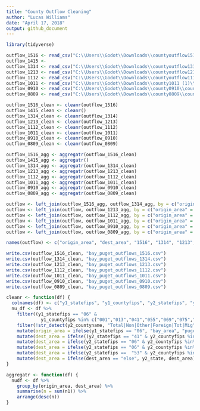```yaml
---
title: "County Outflow Cleaning"
author: "Lucas Williams"
date: "April 17, 2018"
output: github_document
---
```


```r
library(tidyverse)
```

```r
outflow_1516 <- read_csv("C:\\Users\\Godot\\Downloads\\countyoutflow1516.csv")
outflow_1415 <-
outflow_1314 <- read_csv("C:\\Users\\Godot\\Downloads\\countyoutflow1314.csv")
outflow_1213 <- read_csv("C:\\Users\\Godot\\Downloads\\countyoutflow1213.csv")
outflow_1112 <- read_csv("C:\\Users\\Godot\\Downloads\\countyoutflow1112.csv")
outflow_1011 <- read_csv("C:\\Users\\Godot\\Downloads\\county1011 (1)\\countyoutflow1011.csv")
outflow_0910 <- read_csv("C:\\Users\\Godot\\Downloads\\county0910\\countyoutflow0910.csv")
outflow_0809 <- read_csv("C:\\Users\\Godot\\Downloads\\county0809\\countyoutflow0809.csv")
```
```r
outflow_1516_clean <- cleanr(outflow_1516)
outflow_1415_clean <- cleanr()
outflow_1314_clean <- cleanr(outflow_1314)
outflow_1213_clean <- cleanr(outflow_1213)
outflow_1112_clean <- cleanr(outflow_1112)
outflow_1011_clean <- cleanr(outflow_1011)
outflow_0910_clean <- cleanr(outflow_0910)
outflow_0809_clean <- cleanr(outflow_0809)

outflow_1516_agg <- aggregatr(outflow_1516_clean)
outflow_1415_agg <- aggregatr()
outflow_1314_agg <- aggregatr(outflow_1314_clean)
outflow_1213_agg <- aggregatr(outflow_1213_clean)
outflow_1112_agg <- aggregatr(outflow_1112_clean)
outflow_1011_agg <- aggregatr(outflow_1011_clean)
outflow_0910_agg <- aggregatr(outflow_0910_clean)
outflow_0809_agg <- aggregatr(outflow_0809_clean)
```
```r
outflow <- left_join(outflow_1516_agg, outflow_1314_agg, by = c("origin_area" = "origin_area", "dest_area" = "dest_area"))
outflow <- left_join(outflow, outflow_1213_agg, by = c("origin_area" = "origin_area", "dest_area" = "dest_area"))
outflow <- left_join(outflow, outflow_1112_agg, by = c("origin_area" = "origin_area", "dest_area" = "dest_area"))
outflow <- left_join(outflow, outflow_1011_agg, by = c("origin_area" = "origin_area", "dest_area" = "dest_area"))
outflow <- left_join(outflow, outflow_0910_agg, by = c("origin_area" = "origin_area", "dest_area" = "dest_area"))
outflow <- left_join(outflow, outflow_0809_agg, by = c("origin_area" = "origin_area", "dest_area" = "dest_area"))

names(outflow) <- c("origin_area", "dest_area", "1516", "1314", "1213", "1112", "1011", "0910", "0809")
```
```r
write.csv(outflow_1516_clean, "bay_puget_outflows_1516.csv")
write.csv(outflow_1314_clean, "bay_puget_outflows_1314.csv")
write.csv(outflow_1213_clean, "bay_puget_outflows_1213.csv")
write.csv(outflow_1112_clean, "bay_puget_outflows_1112.csv")
write.csv(outflow_1011_clean, "bay_puget_outflows_1011.csv")
write.csv(outflow_0910_clean, "bay_puget_outflows_0910.csv")
write.csv(outflow_0809_clean, "bay_puget_outflows_0809.csv")
```
```r
cleanr <- function(df) {
  colnames(df) <- c("y1_statefips", "y1_countyfips", "y2_statefips", "y2_countyfips", "y2_state", "y2_countyname", "n1", "n2", "agi")
  nu_df <- df %>%
    filter((y1_statefips == "06" & 
             y1_countyfips %in% c("001","013","041","055","069","075","081","085","087","095","097")) | (y1_statefips == "53" & y1_countyfips %in% c("033","035","053","061","057","067","045","029"))) %>%
    filter(!str_detect(y2_countyname, "Total|Non|Other|Foreign|Tot|Mig")) %>%
    mutate(origin_area = ifelse(y1_statefips == "06", "bay_area", "puget_sound_area")) %>%
    mutate(dest_area = ifelse((y2_statefips == "41" & y2_countyfips %in% c("051", "067", "05")) | (y2_statefips == "53" & y2_countyfips == "011"), "pdx", "else")) %>%
    mutate(dest_area = ifelse(y2_statefips == "06" & y2_countyfips %in% c("001","013","041","055","069","075","081","085","087","095","097") & dest_area=="else", "bay_area", dest_area)) %>%
    mutate(dest_area = ifelse(y2_statefips == "06" & y2_countyfips %in% c("111","071","065","037","059") & dest_area=="else", "LA", dest_area)) %>%
    mutate(dest_area = ifelse(y2_statefips ==  "53" & y2_countyfips %in% c("033","035","053","061","057","067","045","029") & dest_area=="else", "puget_sound", dest_area)) %>%
    mutate(dest_area = ifelse(dest_area == "else", y2_state, dest_area))
}
```
```r
aggregatr <- function(df) {
  nudf <- df %>%
    group_by(origin_area, dest_area) %>%
    summarise(n = sum(n1)) %>%
    arrange(desc(n))
}
```
